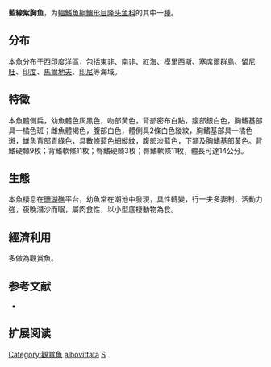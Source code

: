 {{Speciesbox
| name = 藍線紫胸鱼
| status = LC
| status_system = IUCN3.1
| image = Stethojulis albovittata femelle.JPG
| genus = Stethojulis
| species = albovittata
| authority = [[Bonnaterre|Bonnaterre]], 1788
| synonyms = *''Labrus albovittatus''<br /><small>Bonnaterre, 1788</small>
*''Labrus koelreuteri''<br /><small>Walbaum, 1792</small>
*''Stethojulis albovittatus''<br /><small>Bonnaterre, 1788</small>
}}

'''藍線紫胸鱼'''，为[[輻鰭魚綱|輻鰭魚綱]][[鱸形目|鱸形目]][[隆头鱼科|隆头鱼科]]的其中一[[種|種]]。

==分布==
本魚分布于西[[印度洋|印度洋]]區，包括[[東非|東非]]、[[南非|南非]]、[[紅海|紅海]]、[[模里西斯|模里西斯]]、[[塞席爾群島|塞席爾群島]]、[[留尼旺|留尼旺]]、[[印度|印度]]、[[馬爾地夫|馬爾地夫]]、[[印尼|印尼]]等海域。

==特徵==
本魚體側扁，幼魚體色灰黑色，吻部黃色，背部密布白點，腹部銀白色，胸鰭基部具一橘色斑；雌魚體褐色，腹部白色，體側具2條白色縱紋，胸鰭基部具一橘色斑，雄魚背部青綠色，具數條藍色細縱紋，腹部淡藍色，下頷及胸鰭基部黃色。背鰭硬棘9枚；背鰭軟條11枚；臀鰭硬棘3枚；臀鰭軟條11枚，體長可達14公分。

==生態==
本魚棲息在[[珊瑚礁|珊瑚礁]]平台，幼魚常在潮池中發現，具性轉變，行一夫多妻制，活動力強，夜晚潛沙而眠，屬肉食性，以小型底棲動物為食。

==經濟利用==
多做為觀賞魚。

== 参考文献 ==
*{{FishBase_species|genus=Stethojulis|species=albovittata|year=2011|month=12}}

== 扩展阅读 ==
{{refbegin}}
{{wikispecies-inline|Stethojulis bandanensis|藍線紫胸鱼}}
{{refend}}
{{Taxonbar|from=Q2354226}}

[[Category:觀賞魚|Category:觀賞魚]]
[[Category:紫胸鱼属|albovittata]]
[[Category:1788年描述的魚類|S]]


{{鱸形目小作品}}